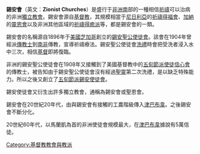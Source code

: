 {{Unreferenced |time=2009-03-05T07:31:53+00:00 }}
{{about|非洲南部的獨立教會|據傳另譯為「錫安會」的秘密基督教團體|郇山隱修會}}

'''錫安會'''（英文：'''Zionist Churches'''）是盛行于[[非洲|非洲]][[南|南]]部的一種相信[[祈禱|祈禱]]可以治病的非洲[[獨立|獨立]][[教會|教會]]。錫安會源自[[基督教|基督教]]，其規模相當于[[尼日利亞|尼日利亞]]的[[祈禱得福會|祈禱得福會]]、[[加納|加納]]的[[靈恩會|靈恩會]]以及非洲其他區域的[[祈禱得癒派|祈禱得癒派]]等，都是錫安會的一類。

錫安會的名稱源自1896年于[[美國|美國]][[芝加哥|芝加哥]]創立的[[錫安聖公使徒會|錫安聖公使徒會]]。該會在1904年曾經派[[傳教士|傳教士]]到[[南非|南非]]傳教，宣導祈禱療法。錫安聖公使徒會[[洗禮|洗禮]]時會把受洗者浸入水中三次，相信[[基督|基督]]即將復臨。

非洲的錫安聖公使徒會在1908年又接觸到了美國基督教中的[[五旬節派|五旬節派]][[使徒信心會|使徒信心會]]的傳教士，被告知由于錫安聖公使徒會沒有經過[[聖靈|聖靈]]第二次洗禮，是以缺乏特殊能力。所以之後又創立了[[五旬節派錫安使徒會|五旬節派錫安使徒會]]。

錫安使徒會又衍生出許多獨立教會，通稱為錫安會或聖恩會。

錫安會在20世紀20年代，由與錫安會有接觸的工農階級傳入[[辛巴威|津巴布韋]]。之後錫安會不斷分化。

20世紀60年代，以馬蘭凱為首的非洲使徒會規模最大，在[[津巴布韋|津巴布韋]]據說有5萬信徒。

[[Category:基督教教會與教派|Category:基督教教會與教派]]